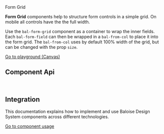 
<bal-doc-banner id="story--components-form-form-grid--basic">Form Grid</bal-doc-banner>

<bal-doc-lead>
  <b>Form Grid</b> components help to structure form controls in a simple grid. On mobile all controls have the the full
  width.
</bal-doc-lead>

Use the `bal-form-grid` component as a container to wrap the inner fields. Each `bal-form-field` can then be wrapped in a `bal-from-col` to place
it into the form grid. The `bal-from-col` uses by default 100% width of the grid, but can be changed with the prop `size`.

<Canvas withSource="open">
  <Story id="components-form-form-grid--basic" />
</Canvas>

<bal-doc-app>
  <bal-button-group class="mb-large" position="center">
    <a class="button is-info is-outlined" href="?path=/story/components-form-form-grid--basic">
      Go to playground (Canvas)
    </a>
    <bal-doc-stackblitz framework="angular" template={Basic.parameters.docs.source.code} modules="form-grid,field"></bal-doc-stackblitz>
    <bal-doc-stackblitz framework="html" template={Basic.parameters.docs.source.code} modules="form-grid,field"></bal-doc-stackblitz>
  </bal-button-group>
</bal-doc-app>

## Component Api

<Description markdown={readme} />
<Description markdown={formCol} />

<br />

## Integration

This documentation explains how to implement and use Baloise Design System components across different technologies.

<a class="button is-primary" href="?path=/docs/development-components--page">
  Go to component usage
</a>


<Description markdown={testing} />

<bal-doc-github link="/components/form/bal-form-grid/stories/bal-form-grid.docs.mdx"></bal-doc-github>
